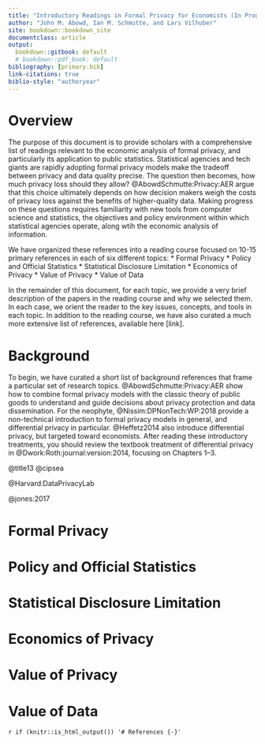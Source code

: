 ```yaml
---
title: "Introductory Readings in Formal Privacy for Economists (In Progress)"
author: "John M. Abowd, Ian M. Schmutte, and Lars Vilhuber"
site: bookdown::bookdown_site
documentclass: article
output:
  bookdown::gitbook: default
  # bookdown::pdf_book: default
bibliography: [primary.bib]
link-citations: true
biblio-style: "authoryear"
---
```


# Overview
The purpose of this document is to provide scholars with a comprehensive list of readings relevant to the economic analysis of formal privacy, and particularly its application to public statistics. 
Statistical agencies and tech giants are rapidly adopting formal privacy models make the tradeoff between privacy and data quality precise. The question then becomes, how much privacy loss should they allow? @AbowdSchmutte:Privacy:AER argue that this choice ultimately depends on how decision makers weigh the costs of privacy loss against the benefits of higher-quality data. Making progress on these questions requires familiarity with new tools from computer science and statistics, the objectives and policy environment within which statistical agencies operate, along wtih the economic analysis of information. 

We have organized these references into a reading course focused on 10-15 primary references in each of six different topics:
* Formal Privacy
* Policy and Official Statistics
* Statistical Disclosure Limitation
* Economics of Privacy
* Value of Privacy
* Value of Data

In the remainder of this document, for each topic, we provide a very brief description of the papers in the reading course and why we selected them. In each case, we orient the reader to the key issues, concepts, and tools in each topic. In addition to the reading course, we have also curated a much more extensive list of references, available here [link].

# Background
To begin, we have curated a short list of background references that frame a particular set of research topics. @AbowdSchmutte:Privacy:AER show how to combine formal privacy models with the classic theory of public goods to understand and guide decisions about privacy protection and data dissemination. For the neophyte, @Nissim:DPNonTech:WP:2018 provide a non-technical introduction to formal privacy models in general, and differential privacy in particular.  @Heffetz2014 also introduce differential privacy, but targeted toward economists. After reading these introductory treatments, you should review the textbook treatment of differential privacy in @Dwork:Roth:journal:version:2014, focusing on Chapters 1--3.





@title13
@cipsea


@Harvard:DataPrivacyLab

@jones:2017


# Formal Privacy

# Policy and Official Statistics

# Statistical Disclosure Limitation

# Economics of Privacy

# Value of Privacy

# Value of Data

`r if (knitr::is_html_output()) '# References {-}'`

<!-- If you need PDF output, uncomment bookdown::pdf_book above in YAML. You will need a LaTeX installation, e.g., https://yihui.name/tinytex/ -->
